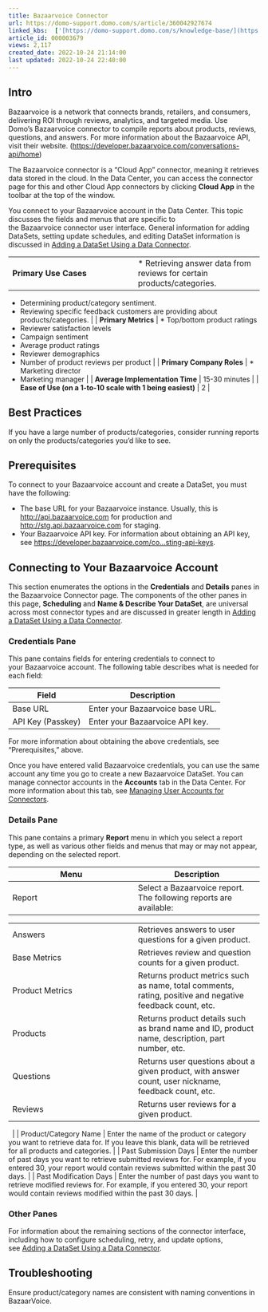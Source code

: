 ```yaml
---
title: Bazaarvoice Connector
url: https://domo-support.domo.com/s/article/360042927674
linked_kbs:  ['[https://domo-support.domo.com/s/knowledge-base/](https://domo-support.domo.com/s/knowledge-base/)', '[https://domo-support.domo.com/s/](https://domo-support.domo.com/s/)', '[https://domo-support.domo.com/s/topic/0TO5w000000ZammGAC](https://domo-support.domo.com/s/topic/0TO5w000000ZammGAC)', '[https://domo-support.domo.com/s/topic/0TO5w000000ZanLGAS](https://domo-support.domo.com/s/topic/0TO5w000000ZanLGAS)', '[https://domo-support.domo.com/s/topic/0TO5w000000ZaoQGAS](https://domo-support.domo.com/s/topic/0TO5w000000ZaoQGAS)', '[https://domo-support.domo.com/s/article/360042926274](https://domo-support.domo.com/s/article/360042926274)', '[https://domo-support.domo.com/s/article/360042926054](https://domo-support.domo.com/s/article/360042926054)', '[https://domo-support.domo.com/s/article/360042927674](https://domo-support.domo.com/s/article/360042927674)', '[https://domo-support.domo.com/s/topic/0TO5w000000ZaoQGAS/api-connectors](https://domo-support.domo.com/s/topic/0TO5w000000ZaoQGAS/api-connectors)', '[https://domo-support.domo.com/s/article/360043429933](https://domo-support.domo.com/s/article/360043429933)', '[https://domo-support.domo.com/s/article/360043429953](https://domo-support.domo.com/s/article/360043429953)', '[https://domo-support.domo.com/s/article/360042925494](https://domo-support.domo.com/s/article/360042925494)', '[https://domo-support.domo.com/s/article/360043429913](https://domo-support.domo.com/s/article/360043429913)', '[https://domo-support.domo.com/s/article/4408174643607](https://domo-support.domo.com/s/article/4408174643607)', '[https://domo-support.domo.com/s/login/](https://domo-support.domo.com/s/login/)']
article_id: 000003679
views: 2,117
created_date: 2022-10-24 21:14:00
last updated: 2022-10-24 22:40:00
---
```




Intro
-----


Bazaarvoice is a network that connects brands, retailers, and consumers, delivering ROI through reviews, analytics, and targeted media. Use Domo's Bazaarvoice connector to compile reports about products, reviews, questions, and answers. For more information about the Bazaarvoice API, visit their website. ([https://developer.bazaarvoice.com/conversations-api/home](https://developer.bazaarvoice.com/conversations-api/home "https://developer.bazaarvoice.com/docs/read/conversations_api"))


The Bazaarvoice connector is a "Cloud App" connector, meaning it retrieves data stored in the cloud. In the Data Center, you can access the connector page for this and other Cloud App connectors by clicking **Cloud App** in the toolbar at the top of the window.


You connect to your Bazaarvoice account in the Data Center. This topic discusses the fields and menus that are specific to the Bazaarvoice connector user interface. General information for adding DataSets, setting update schedules, and editing DataSet information is discussed in [Adding a DataSet Using a Data Connector](/s/article/360042926274 "Adding a DataSet Using a Data Connector").




|  |  |
| --- | --- |
| **Primary Use Cases** | * Retrieving answer data from reviews for certain products/categories.
* Determining product/category sentiment.
* Reviewing specific feedback customers are providing about products/categories.
 |
| **Primary Metrics** | * Top/bottom product ratings
* Reviewer satisfaction levels
* Campaign sentiment
* Average product ratings
* Reviewer demographics
* Number of product reviews per product
 |
| **Primary Company Roles** | * Marketing director
* Marketing manager
 |
| **Average Implementation Time** | 15-30 minutes |
| **Ease of Use (on a 1-to-10 scale with 1 being easiest)** | 2 |


Best Practices
--------------


If you have a large number of products/categories, consider running reports on only the products/categories you'd like to see.


Prerequisites
-------------


To connect to your Bazaarvoice account and create a DataSet, you must have the following:


* The base URL for your Bazaarvoice instance. Usually, this is [http://api.bazaarvoice.com](http://api.bazaarvoice.com "http://api.bazaarvoice.com") for production and [http://stg.api.bazaarvoice.com](http://stg.api.bazaarvoice.com "http://stg.api.bazaarvoice.com") for staging.
* Your Bazaarvoice API key. For information about obtaining an API key, see [https://developer.bazaarvoice.com/co...sting-api-keys](https://developer.bazaarvoice.com/conversations-api/api-key-processes/requesting-api-keys "https://developer.bazaarvoice.com/conversations-api/api-key-processes/requesting-api-keys").


Connecting to Your Bazaarvoice Account
--------------------------------------


This section enumerates the options in the **Credentials** and **Details** panes in the Bazaarvoice Connector page. The components of the other panes in this page, **Scheduling** and **Name & Describe Your DataSet**, are universal across most connector types and are discussed in greater length in [Adding a DataSet Using a Data Connector](/s/article/360042926274 "Adding a DataSet Using a Data Connector").


### Credentials Pane


This pane contains fields for entering credentials to connect to your Bazaarvoice account. The following table describes what is needed for each field:  




| **Field** | **Description** |
| --- | --- |
| Base URL | Enter your Bazaarvoice base URL. |
| API Key (Passkey) | Enter your Bazaarvoice API key.  |


For more information about obtaining the above credentials, see "Prerequisites," above.


Once you have entered valid Bazaarvoice credentials, you can use the same account any time you go to create a new Bazaarvoice DataSet. You can manage connector accounts in the **Accounts** tab in the Data Center. For more information about this tab, see [Managing User Accounts for Connectors](/s/article/360042926054 "Managing User Accounts for Connectors").


### Details Pane


This pane contains a primary **Report** menu in which you select a report type, as well as various other fields and menus that may or may not appear, depending on the selected report.




| **Menu** | **Description** |
| --- | --- |
| Report | Select a Bazaarvoice report. The following reports are available:

|  |  |
| --- | --- |
| Answers | Retrieves answers to user questions for a given product.   |
| Base Metrics | Retrieves review and question counts for a given product. |
| Product Metrics | Returns product metrics such as name, total comments, rating, positive and negative feedback count, etc. |
| Products | Returns product details such as brand name and ID, product name, description, part number, etc. |
| Questions | Returns user questions about a given product, with answer count, user nickname, feedback count, etc. |
| Reviews | Returns user reviews for a given product. |

  |
| Product/Category Name | Enter the name of the product or category you want to retrieve data for. If you leave this blank, data will be retrieved for all products and categories. |
| Past Submission Days | Enter the number of past days you want to retrieve submitted reviews for. For example, if you entered 30, your report would contain reviews submitted within the past 30 days. |
| Past Modification Days | Enter the number of past days you want to retrieve modified reviews for. For example, if you entered 30, your report would contain reviews modified within the past 30 days. |


### Other Panes


For information about the remaining sections of the connector interface, including how to configure scheduling, retry, and update options, see [Adding a DataSet Using a Data Connector](/s/article/360042926274 "Adding a DataSet Using a Data Connector").  


Troubleshooting
---------------


Ensure product/category names are consistent with naming conventions in BazaarVoice.


